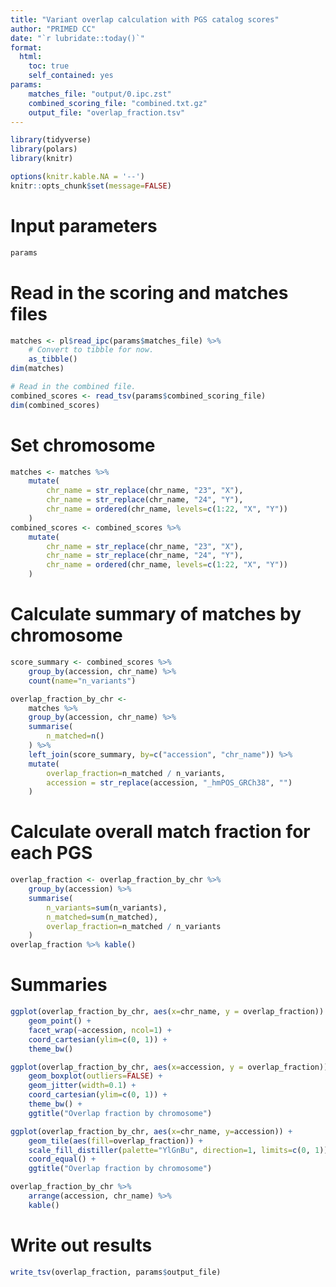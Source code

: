 ```yaml
---
title: "Variant overlap calculation with PGS catalog scores"
author: "PRIMED CC"
date: "`r lubridate::today()`"
format:
  html:
    toc: true
    self_contained: yes
params:
    matches_file: "output/0.ipc.zst"
    combined_scoring_file: "combined.txt.gz"
    output_file: "overlap_fraction.tsv"
---
```


```r
library(tidyverse)
library(polars)
library(knitr)

options(knitr.kable.NA = '--')
knitr::opts_chunk$set(message=FALSE)
```

# Input parameters

```r
params
```

# Read in the scoring and matches files

```r
matches <- pl$read_ipc(params$matches_file) %>%
    # Convert to tibble for now.
    as_tibble()
dim(matches)

# Read in the combined file.
combined_scores <- read_tsv(params$combined_scoring_file)
dim(combined_scores)
```

# Set chromosome

```r
matches <- matches %>%
    mutate(
        chr_name = str_replace(chr_name, "23", "X"),
        chr_name = str_replace(chr_name, "24", "Y"),
        chr_name = ordered(chr_name, levels=c(1:22, "X", "Y"))
    )
combined_scores <- combined_scores %>%
    mutate(
        chr_name = str_replace(chr_name, "23", "X"),
        chr_name = str_replace(chr_name, "24", "Y"),
        chr_name = ordered(chr_name, levels=c(1:22, "X", "Y"))
    )
```

# Calculate summary of matches by chromosome

```r
score_summary <- combined_scores %>%
    group_by(accession, chr_name) %>%
    count(name="n_variants")

overlap_fraction_by_chr <-
    matches %>%
    group_by(accession, chr_name) %>%
    summarise(
        n_matched=n()
    ) %>%
    left_join(score_summary, by=c("accession", "chr_name")) %>%
    mutate(
        overlap_fraction=n_matched / n_variants,
        accession = str_replace(accession, "_hmPOS_GRCh38", "")
    )
```

# Calculate overall match fraction for each PGS

```r
overlap_fraction <- overlap_fraction_by_chr %>%
    group_by(accession) %>%
    summarise(
        n_variants=sum(n_variants),
        n_matched=sum(n_matched),
        overlap_fraction=n_matched / n_variants
    )
overlap_fraction %>% kable()
```

# Summaries

```r
ggplot(overlap_fraction_by_chr, aes(x=chr_name, y = overlap_fraction)) +
    geom_point() +
    facet_wrap(~accession, ncol=1) +
    coord_cartesian(ylim=c(0, 1)) +
    theme_bw()

ggplot(overlap_fraction_by_chr, aes(x=accession, y = overlap_fraction)) +
    geom_boxplot(outliers=FALSE) +
    geom_jitter(width=0.1) +
    coord_cartesian(ylim=c(0, 1)) +
    theme_bw() +
    ggtitle("Overlap fraction by chromosome")

ggplot(overlap_fraction_by_chr, aes(x=chr_name, y=accession)) +
    geom_tile(aes(fill=overlap_fraction)) +
    scale_fill_distiller(palette="YlGnBu", direction=1, limits=c(0, 1)) +
    coord_equal() +
    ggtitle("Overlap fraction by chromosome")

overlap_fraction_by_chr %>%
    arrange(accession, chr_name) %>%
    kable()
```


# Write out results
```r
write_tsv(overlap_fraction, params$output_file)
```
